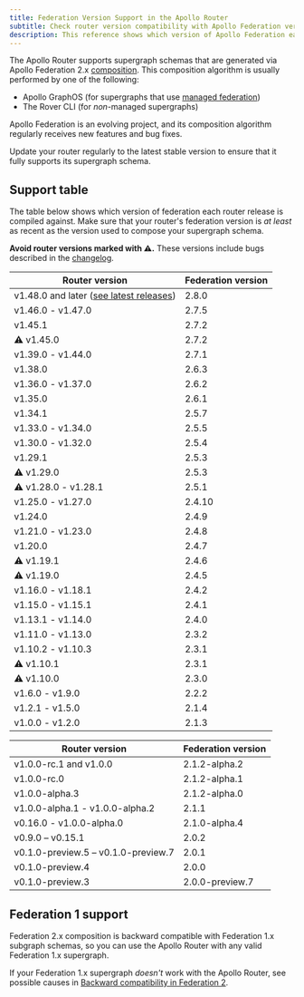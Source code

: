 ```yaml
---
title: Federation Version Support in the Apollo Router
subtitle: Check router version compatibility with Apollo Federation versions
description: This reference shows which version of Apollo Federation each Apollo Router release is compiled against. Ensure your router uses at least the listed federation version.
---
```


The Apollo Router supports supergraph schemas that are generated via Apollo Federation 2.x [composition](/federation/federated-types/composition/). This composition algorithm is usually performed by one of the following:

* Apollo GraphOS (for supergraphs that use [managed federation](/federation/managed-federation/overview/))
* The Rover CLI (for _non_-managed supergraphs)

Apollo Federation is an evolving project, and its composition algorithm regularly receives new features and bug fixes.

<Tip>

Update your router regularly to the latest stable version to ensure that it fully supports its supergraph schema.

</Tip>

## Support table

The table below shows which version of federation each router release is compiled against. Make sure that your router's federation version is _at least_ as recent as the version used to compose your supergraph schema.

<Caution>

**Avoid router versions marked with ⚠️.** These versions include bugs described in the [changelog](https://github.com/apollographql/router/blob/main/CHANGELOG.md).

</Caution>

<table>
    <thead>
    <tr>
        <th>Router version</th>
        <th>Federation version</th>
    </tr>
    </thead>
    <tbody>
    <tr>
        <td>
            v1.48.0 and later (<a href="https://github.com/apollographql/router/releases">see latest releases</a>)
        </td>
        <td>
            2.8.0
        </td>
    </tr>
    <tr>
        <td>
            v1.46.0 - v1.47.0
        </td>
        <td>
            2.7.5
        </td>
    </tr>
    <tr>
        <td>
            v1.45.1
        </td>
        <td>
            2.7.2
        </td>
    </tr>
    <tr>
        <td>
            ⚠️ v1.45.0
        </td>
        <td>
            2.7.2
        </td>
    </tr>
    <tr>
        <td>
            v1.39.0 - v1.44.0
        </td>
        <td>
            2.7.1
        </td>
    </tr>
    <tr>
        <td>
            v1.38.0
        </td>
        <td>
            2.6.3
        </td>
    </tr>
    <tr>
        <td>
            v1.36.0 - v1.37.0
        </td>
        <td>
            2.6.2
        </td>
    </tr>
    <tr>
        <td>
            v1.35.0
        </td>
        <td>
            2.6.1
        </td>
    </tr>
    <tr>
        <td>
            v1.34.1
        </td>
        <td>
            2.5.7
        </td>
    </tr>
    <tr>
        <td>
            v1.33.0 - v1.34.0
        </td>
        <td>
            2.5.5
        </td>
    </tr>
    <tr>
        <td>
            v1.30.0 - v1.32.0
        </td>
        <td>
            2.5.4
        </td>
    </tr>
    <tr>
        <td>
            ️v1.29.1
        </td>
        <td>
            2.5.3
        </td>
    </tr>
    <tr>
        <td>
            ⚠️ v1.29.0
        </td>
        <td>
            2.5.3
        </td>
    </tr>
    <tr>
        <td>
            ⚠️ v1.28.0 - v1.28.1
        </td>
        <td>
            2.5.1
        </td>
    </tr>
    <tr>
        <td>
            v1.25.0 - v1.27.0
        </td>
        <td>
            2.4.10
        </td>
    </tr>
    <tr>
        <td>
            v1.24.0
        </td>
        <td>
            2.4.9
        </td>
    </tr>
    <tr>
        <td>
            v1.21.0 - v1.23.0
        </td>
        <td>
            2.4.8
        </td>
    </tr>
    <tr>
        <td>
            v1.20.0
        </td>
        <td>
            2.4.7
        </td>
    </tr>
    <tr>
        <td>
            ️⚠️ v1.19.1
        </td>
        <td>
            2.4.6
        </td>
    </tr>
    <tr>
        <td>
            ⚠️ v1.19.0
        </td>
        <td>
            2.4.5
        </td>
    </tr>
    <tr>
        <td>
            v1.16.0 - v1.18.1
        </td>
        <td>
            2.4.2
        </td>
    </tr>
    <tr>
        <td>
            v1.15.0 - v1.15.1
        </td>
        <td>
            2.4.1
        </td>
    </tr>
    <tr>
        <td>
            v1.13.1 - v1.14.0
        </td>
        <td>
            2.4.0
        </td>
    </tr>
    <tr>
        <td>
            v1.11.0 - v1.13.0
        </td>
        <td>
            2.3.2
        </td>
    </tr>
    <tr>
        <td>
            v1.10.2 - v1.10.3
        </td>
        <td>
            2.3.1
        </td>
    </tr>
    <tr>
        <td>
            ⚠️ v1.10.1
        </td>
        <td>
            2.3.1
        </td>
    </tr>
    <tr>
        <td>
            ⚠️ v1.10.0
        </td>
        <td>
            2.3.0
        </td>
    </tr>
    <tr>
        <td>
            v1.6.0 - v1.9.0
        </td>
        <td>
            2.2.2
        </td>
    </tr>
    <tr>
        <td>
            v1.2.1 - v1.5.0
        </td>
        <td>
            2.1.4
        </td>
    </tr>
    <tr>
        <td>
            v1.0.0 - v1.2.0
        </td>
        <td>
            2.1.3
        </td>
    </tr>
    </tbody>
</table>

<ExpansionPanel title="See pre-1.0 versions">

<table>
    <thead>
    <tr>
        <th>Router version</th>
        <th>Federation version</th>
    </tr>
    </thead>
    <tbody>
          <tr>
        <td>
            v1.0.0-rc.1 and v1.0.0
        </td>
        <td>
            2.1.2-alpha.2
        </td>
    </tr>
    <tr>
        <td>
            v1.0.0-rc.0
        </td>
        <td>
            2.1.2-alpha.1
        </td>
    </tr>
    <tr>
        <td>
            v1.0.0-alpha.3
        </td>
        <td>
            2.1.2-alpha.0
        </td>
    </tr>
    <tr>
        <td>
            v1.0.0-alpha.1 - v1.0.0-alpha.2
        </td>
        <td>
            2.1.1
        </td>
    </tr>
    <tr>
        <td>
            v0.16.0 - v1.0.0-alpha.0
        </td>
        <td>
            2.1.0-alpha.4
        </td>
    </tr>
    <tr>
        <td>v0.9.0 – v0.15.1
        </td>
        <td>
            2.0.2
        </td>
    </tr>
    <tr>
        <td>v0.1.0-preview.5 – v0.1.0-preview.7
        </td>
        <td>
            2.0.1
        </td>
    </tr>
    <tr>
        <td>v0.1.0-preview.4
        </td>
        <td>
            2.0.0
        </td>
    </tr>
    <tr>
        <td>v0.1.0-preview.3
        </td>
        <td>
            2.0.0-preview.7
        </td>
    </tr>
  </tbody>
</table>

</ExpansionPanel>

## Federation 1 support

Federation 2.x composition is backward compatible with Federation 1.x subgraph schemas, so you can use the Apollo Router with any valid Federation 1.x supergraph.

If your Federation 1.x supergraph _doesn't_ work with the Apollo Router, see possible causes in [Backward compatibility in Federation 2](/federation/federation-2/backward-compatibility/).
